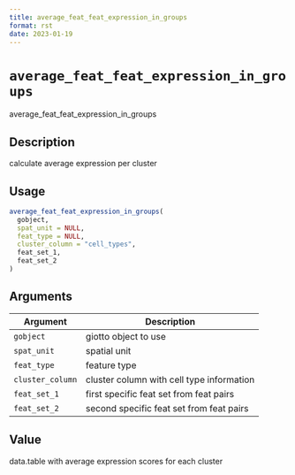 ```yaml
--- 
title: average_feat_feat_expression_in_groups 
format: rst 
date: 2023-01-19 
--- 
```

# `average_feat_feat_expression_in_groups`

average_feat_feat_expression_in_groups


## Description

calculate average expression per cluster


## Usage

```r
average_feat_feat_expression_in_groups(
  gobject,
  spat_unit = NULL,
  feat_type = NULL,
  cluster_column = "cell_types",
  feat_set_1,
  feat_set_2
)
```


## Arguments

Argument      |Description
------------- |----------------
`gobject`     |     giotto object to use
`spat_unit`     |     spatial unit
`feat_type`     |     feature type
`cluster_column`     |     cluster column with cell type information
`feat_set_1`     |     first specific feat set from feat pairs
`feat_set_2`     |     second specific feat set from feat pairs


## Value

data.table with average expression scores for each cluster


